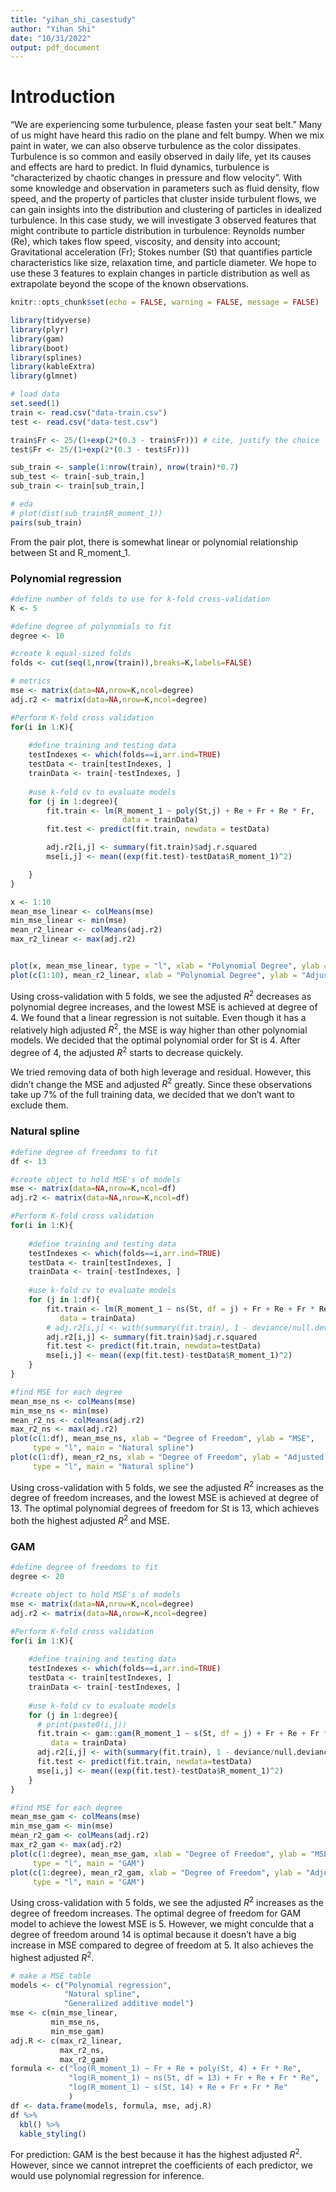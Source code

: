 ```yaml
---
title: "yihan_shi_casestudy"
author: "Yihan Shi"
date: "10/31/2022"
output: pdf_document
---
```

# Introduction

"We are experiencing some turbulence, please fasten your seat belt." Many of us might have heard this radio on the plane and felt bumpy. When we mix paint in water, we can also observe turbulence as the color dissipates. Turbulence is so common and easily observed in daily life, yet its causes and effects are hard to predict. In fluid dynamics, turbulence is "characterized by chaotic changes in pressure and flow velocity". With some knowledge and observation in parameters such as fluid density, flow speed, and the property of particles that cluster inside turbulent flows, we can gain insights into the distribution and clustering of particles in idealized turbulence. In this case study, we will investigate 3 observed features that might contribute to particle distribution in turbulence: Reynolds number (Re), which takes flow speed, viscosity, and density into account; Gravitational acceleration (Fr); Stokes number (St) that quantifies particle characteristics like size, relaxation time, and particle diameter. We hope to use these 3 features to explain changes in particle distribution as well as extrapolate beyond the scope of the known observations.


```r
knitr::opts_chunk$set(echo = FALSE, warning = FALSE, message = FALSE)
```

```r
library(tidyverse)
library(plyr)
library(gam)
library(boot)
library(splines)
library(kableExtra)
library(glmnet)
```

```r
# load data
set.seed(1)
train <- read.csv("data-train.csv")
test <- read.csv("data-test.csv") 

train$Fr <- 25/(1+exp(2*(0.3 - train$Fr))) # cite, justify the choice 
test$Fr <- 25/(1+exp(2*(0.3 - test$Fr))) 

sub_train <- sample(1:nrow(train), nrow(train)*0.7)
sub_test <- train[-sub_train,]
sub_train <- train[sub_train,]
```

```r
# eda
# plot(dist(sub_train$R_moment_1))
pairs(sub_train)
```
From the pair plot, there is somewhat linear or polynomial relationship between St and R_moment_1. 

### Polynomial regression
```r
#define number of folds to use for k-fold cross-validation
K <- 5

#define degree of polynomials to fit
degree <- 10

#create k equal-sized folds
folds <- cut(seq(1,nrow(train)),breaks=K,labels=FALSE)

# metrics
mse <- matrix(data=NA,nrow=K,ncol=degree)
adj.r2 <- matrix(data=NA,nrow=K,ncol=degree)

#Perform K-fold cross validation
for(i in 1:K){
    
    #define training and testing data
    testIndexes <- which(folds==i,arr.ind=TRUE)
    testData <- train[testIndexes, ]
    trainData <- train[-testIndexes, ]
    
    #use k-fold cv to evaluate models
    for (j in 1:degree){
        fit.train <- lm(R_moment_1 ~ poly(St,j) + Re + Fr + Re * Fr,
                         data = trainData)
        fit.test <- predict(fit.train, newdata = testData)

        adj.r2[i,j] <- summary(fit.train)$adj.r.squared
        mse[i,j] <- mean((exp(fit.test)-testData$R_moment_1)^2)

    }
}

x <- 1:10
mean_mse_linear <- colMeans(mse)
min_mse_linear <- min(mse)
mean_r2_linear <- colMeans(adj.r2)
max_r2_linear <- max(adj.r2)


plot(x, mean_mse_linear, type = "l", xlab = "Polynomial Degree", ylab = "MSE", main = "Polynomial regression")
plot(c(1:10), mean_r2_linear, xlab = "Polynomial Degree", ylab = "Adjusted R^2", main = "Polynomial regression", type = "l")
```
Using cross-validation with 5 folds, we see the adjusted $R^2$ decreases as polynomial degree increases, and the lowest MSE is achieved at degree of 4. We found that a linear regression is not suitable. Even though it has a relatively high adjusted $R^2$, the MSE is way higher than other polynomial models. We decided that the optimal polynomial order for St is 4. After degree of 4, the adjusted $R^2$ starts to decrease quickely. 

We tried removing data of both high leverage and residual. However, this didn't change the MSE and adjusted $R^2$ greatly. Since these observations take up 7% of the full training data, we decided that we don't want to exclude them.

### Natural spline
```r
#define degree of freedoms to fit
df <- 13

#create object to hold MSE's of models
mse <- matrix(data=NA,nrow=K,ncol=df)
adj.r2 <- matrix(data=NA,nrow=K,ncol=df)

#Perform K-fold cross validation
for(i in 1:K){
    
    #define training and testing data
    testIndexes <- which(folds==i,arr.ind=TRUE)
    testData <- train[testIndexes, ]
    trainData <- train[-testIndexes, ]
    
    #use k-fold cv to evaluate models
    for (j in 1:df){
        fit.train <- lm(R_moment_1 ~ ns(St, df = j) + Fr + Re + Fr * Re,
           data = trainData)
        # adj.r2[i,j] <- with(summary(fit.train), 1 - deviance/null.deviance)
        adj.r2[i,j] <- summary(fit.train)$adj.r.squared
        fit.test <- predict(fit.train, newdata=testData)
        mse[i,j] <- mean((exp(fit.test)-testData$R_moment_1)^2) 
    }
}

#find MSE for each degree 
mean_mse_ns <- colMeans(mse)
min_mse_ns <- min(mse)
mean_r2_ns <- colMeans(adj.r2)
max_r2_ns <- max(adj.r2)
plot(c(1:df), mean_mse_ns, xlab = "Degree of Freedom", ylab = "MSE", 
     type = "l", main = "Natural spline")
plot(c(1:df), mean_r2_ns, xlab = "Degree of Freedom", ylab = "Adjusted R^2",
     type = "l", main = "Natural spline")
```
Using cross-validation with 5 folds, we see the adjusted $R^2$ increases as the degree of freedom increases, and the lowest MSE is achieved at degree of 13. The optimal polynomial degrees of freedom for St is 13, which achieves both the highest adjusted $R^2$ and MSE.

### GAM
```r
#define degree of freedoms to fit
degree <- 20

#create object to hold MSE's of models
mse <- matrix(data=NA,nrow=K,ncol=degree)
adj.r2 <- matrix(data=NA,nrow=K,ncol=degree)

#Perform K-fold cross validation
for(i in 1:K){
    
    #define training and testing data
    testIndexes <- which(folds==i,arr.ind=TRUE)
    testData <- train[testIndexes, ]
    trainData <- train[-testIndexes, ]
    
    #use k-fold cv to evaluate models
    for (j in 1:degree){
      # print(paste0(i,j))
      fit.train <- gam::gam(R_moment_1 ~ s(St, df = j) + Fr + Re + Fr * Re,
         data = trainData)
      adj.r2[i,j] <- with(summary(fit.train), 1 - deviance/null.deviance)
      fit.test <- predict(fit.train, newdata=testData)
      mse[i,j] <- mean((exp(fit.test)-testData$R_moment_1)^2) 
    }
}

#find MSE for each degree 
mean_mse_gam <- colMeans(mse)
min_mse_gam <- min(mse)
mean_r2_gam <- colMeans(adj.r2)
max_r2_gam <- max(adj.r2)
plot(c(1:degree), mean_mse_gam, xlab = "Degree of Freedom", ylab = "MSE", 
     type = "l", main = "GAM")
plot(c(1:degree), mean_r2_gam, xlab = "Degree of Freedom", ylab = "Adjusted R^2",
     type = "l", main = "GAM")
```
Using cross-validation with 5 folds, we see the adjusted $R^2$ increases as the degree of freedom increases. The optimal degree of freedom for GAM model to achieve the lowest MSE is 5. However, we might conculde that a degree of freedom around 14 is optimal because it doesn't have a big increase in MSE compared to degree of freedom at 5. It also achieves the highest adjusted $R^2$.


```r
# make a MSE table
models <- c("Polynomial regression", 
            "Natural spline", 
            "Generalized additive model")
mse <- c(min_mse_linear, 
         min_mse_ns, 
         min_mse_gam)
adj.R <- c(max_r2_linear,
           max_r2_ns,
           max_r2_gam)
formula <- c("log(R_moment_1) ~ Fr + Re + poly(St, 4) + Fr * Re",
             "log(R_moment_1) ~ ns(St, df = 13) + Fr + Re + Fr * Re",
             "log(R_moment_1) ~ s(St, 14) + Re + Fr + Fr * Re"
             )
df <- data.frame(models, formula, mse, adj.R)
df %>% 
  kbl() %>% 
  kable_styling()
```

For prediction: GAM is the best because it has the highest adjusted $R^2$. However, since we cannot intrepret the coefficients of each predictor, we would use polynomial regression for inference.
